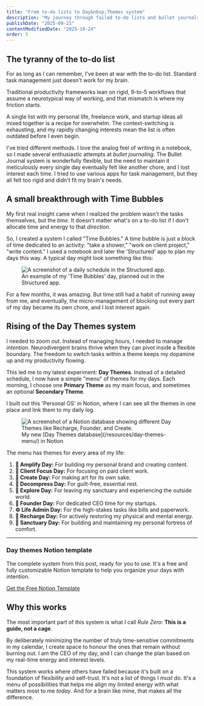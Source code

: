 ```yaml
---
title: "From to-do lists to Day&nbsp;Themes system"
description: "My journey through failed to-do lists and bullet journals to a new, neurodivergent-friendly system for organizing my days with intention and energy."
publishDate: "2025-09-21"
contentModifiedDate: "2025-10-24"
order: 5
---
```



## The tyranny of the to-do list

For as long as I can remember, I've been at war with the to-do list. Standard task management just doesn't work for my brain.

Traditional productivity frameworks lean on rigid, 9-to-5 workflows that assume a neurotypical way of working, and that mismatch is where my friction starts.

A single list with my personal life, freelance work, and startup ideas all mixed together is a recipe for overwhelm. The context-switching is exhausting, and my rapidly changing interests mean the list is often outdated before I even begin.

I've tried different methods. I love the analog feel of writing in a notebook, so I made several enthusiastic attempts at _bullet journaling_. The Bullet Journal system is wonderfully flexible, but the need to maintain it meticulously every single day eventually felt like another chore, and I lost interest each time. I tried to use various apps for task management, but they all felt too rigid and didn't fit my brain's needs.

## A small breakthrough with Time Bubbles

My first real insight came when I realized the problem wasn't the tasks themselves, but the _time_. It doesn't matter what's on a to-do list if I don't allocate time and energy to that _direction_.

So, I created a system I called "Time Bubbles." A time bubble is just a block of time dedicated to an activity: "take a shower," "work on client project," "write content." I used a notebook and later the 'Structured' app to plan my days this way. A typical day might look something like this:

<figure>
  <Image
    src={StructuredAppScreenshot}
    alt="A screenshot of a daily schedule in the Structured app."
    widths={[900, 1400, 1920]}
    sizes="(max-width: 56rem) 100vw, 56rem"
    class="rounded-lg shadow-lg"
  />
  <figcaption class="text-center text-sm text-gray-500">
    An example of my 'Time Bubbles' day, planned out in the Structured app.
  </figcaption>
</figure>

For a few months, it was amazing. But time still had a habit of running away from me, and eventually, the micro-management of blocking out every part of my day became its own chore, and I lost interest again.

## Rising of the Day Themes system

I needed to zoom out. Instead of managing hours, I needed to manage _intention_. Neurodivergent brains thrive when they can pivot inside a flexible boundary. The freedom to switch tasks within a theme keeps my dopamine up and my productivity flowing.

This led me to my latest experiment: **Day Themes**. Instead of a detailed schedule, I now have a simple "menu" of themes for my days. Each morning, I choose one **Primary Theme** as my main focus, and sometimes an optional **Secondary Theme**.

I built out this 'Personal OS' in Notion, where I can see all the themes in one place and link them to my daily log.

<figure>
  <Image
    src={NotionScreenshot}
    alt="A screenshot of a Notion database showing different Day Themes like Recharge, Founder, and Create."
    widths={[900, 1400, 1920]}
    sizes="(max-width: 56rem) 100vw, 56rem"
    class="rounded-lg shadow-lg"
  />
  <figcaption class="text-center text-sm text-gray-500">
    My new [Day Themes database](/resources/day-themes-menu/) in Notion
  </figcaption>
</figure>

The menu has themes for every area of my life:

1. **&#128226; Amplify Day:** For building my personal brand and creating content.
1. **&#128188; Client Focus Day:** For focusing on paid client work.
1. **&#127912; Create Day:** For making art for its own sake.
1. **&#129504; Decompress Day:** For guilt-free, essential rest.
1. **&#128267; Explore Day:** For leaving my sanctuary and experiencing the outside world.
1. **&#128640; Founder Day:** For dedicated CEO time for my startups.
1. **&#9881;&#65039; Life Admin Day:** For the high-stakes tasks like bills and paperwork.
1. **&#128267; Recharge Day:** For actively restoring my physical and mental energy.
1. **&#127969; Sanctuary Day:** For building and maintaining my personal fortress of comfort.

---

### Day themes Notion template

The complete system from this post, ready for you to use. It's a free and fully customizable Notion template to help you organize your days with intention.

[Get the Free Notion Template](/resources/day-themes-menu/)

## Why this works

The most important part of this system is what I call _Rule Zero_: **This is a guide, not a cage**.

By deliberately minimizing the number of truly time-sensitive commitments in my calendar, I create space to honour the ones that remain without burning out. I am the CEO of my day, and I can change the plan based on my real-time energy and interest levels.

This system works where others have failed because it's built on a foundation of flexibility and self-trust. It's not a list of things I _must_ do. It's a menu of possibilities that helps me align my limited energy with what matters most to me _today_. And for a brain like mine, that makes all the difference.
